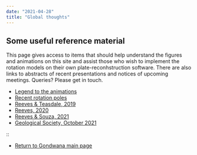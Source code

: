```yaml
---
date: "2021-04-28"
title: "Global thoughts"
---
```


## Some useful reference material

This page gives access to items that should help understand the figures and animations on this site and assist those who wish to implement the rotation models on their own
plate-reconhstruction software. There are also links to abstracts of recent presentations and notices of upcoming meetings. Queries?  Please get in touch.

* [Legend to the animations](../legend-to-the-anims)
* [Recent rotation poles](../latest-rotation)
* [Reeves & Teasdale, 2019](../pesgb-africa-2019)
* [Reeves, 2020](../nacgeo-march-2020)
* [Reeves & Souza, 2021](../nacgea-april-2021)
* [Geological Society, October 2021](../south-atlantic-poster)

::

* [Return to Gondwana main page](../../gondwana)
